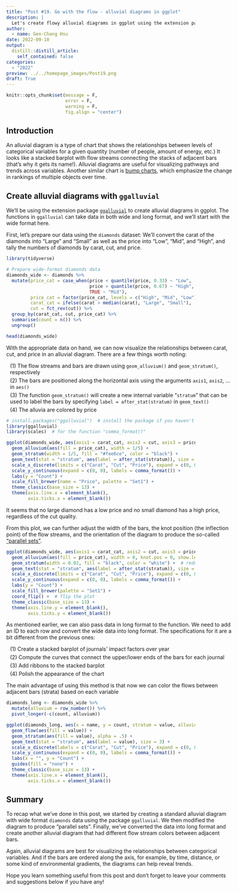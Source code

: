 ```yaml
---
title: "Post #19. Go with the flow - alluvial diagrams in ggplot"
description: |
  Let's create flowy alluvial diagrams in ggplot using the extension package `ggalluvial`!
author:
  - name: Gen-Chang Hsu
date: 2022-09-10
output:
  distill::distill_article:
    self_contained: false
categories:
  - "2022"
preview: ../../homepage_images/Post19.png
draft: True
---
```


<!-- Webpage style -->
<style>
d-article a {
    color: #2780e3 !important;
    border-bottom: none !important;
}

d-article a:hover {
    color: #2780e3 !important;
    border-bottom: 2px solid !important;
}

d-byline {
    margin-left: -10% !important;
}

d-title {
    margin-left: -10%;
}

d-title h1{
    font-size: 45px;
    width: 130%;
}

d-article {
    margin-left: -10%;
}

p {
    width: 120%;
}

d-article h2 {
    width: 120%;
}

d-article h3 {
  width: 120%;
  font-size: 28px;
}

div.article-footer{
    width: 120%;
}

d-article div.sourceCode { 
    width: 120% !important;
}

d-article pre { 
    width: 120% !important;
}

div.l-body {
    width: 120% !important;
}

div.l-body img {
    margin-right: 20% !important;
}

</style>

```r
knitr::opts_chunk$set(message = F, 
                      error = F, 
                      warning = F,
                      fig.align = "center")

```

<!-- Start of the article -->

## Introduction

An alluvial diagram is a type of chart that shows the relationships between levels of categorical variables for a given quantity (number of people, amount of energy, etc.) It looks like a stacked barplot with flow streams connecting the stacks of adjacent bars (that's why it gets its name!). Alluvial diagrams are useful for visualizing pathways and trends across variables. Another similar chart is [bump charts](https://genchanghsu.github.io/ggGallery/posts/2022-08-01-post-18-bump-charts-with-ggplot/), which emphasize the change in rankings of multiple objects over time. 

## Create alluvial diagrams with `ggalluvial`

We'll be using the extension package [`ggalluvial`](https://corybrunson.github.io/ggalluvial/) to create alluvial diagrams in ggplot. The functions in `ggalluvial` can take data in both wide and long format, and we'll start with the wide format here. 

First, let's prepare our data using the `diamonds` dataset: We'll convert the carat of the diamonds into "Large" and "Small" as well as the price into "Low", "Mid", and "High", and tally the numbers of diamonds by carat, cut, and price.

```r
library(tidyverse)

# Prepare wide-format diamonds data
diamonds_wide <- diamonds %>% 
  mutate(price_cat = case_when(price < quantile(price, 0.33) ~ "Low",
                               price > quantile(price, 0.67) ~ "High",
                               TRUE ~ "Mid"),
         price_cat = factor(price_cat, levels = c("High", "Mid", "Low")),
         carat_cat = ifelse(carat > median(carat), "Large", "Small"),
         cut = fct_rev(cut)) %>% 
  group_by(carat_cat, cut, price_cat) %>%
  summarise(count = n()) %>% 
  ungroup()

head(diamonds_wide)

```

With the appropriate data on hand, we can now visualize the relationships between carat, cut, and price in an alluvial diagram. There are a few things worth noting:

<span style="display: block; margin-top: 3px; margin-left: 10px"> (1) The flow streams and bars are drawn using `geom_alluvium()` and `geom_stratum()`, respectively</span>
<span style="display: block; margin-top: 5px; margin-left: 10px"> (2) The bars are positioned along the horizontal axis using the arguments `axis1`, `axis2`, ... in `aes()`</span>
<span style="display: block; margin-top: 5px; margin-left: 10px"> (3) The function `geom_stratum()` will create a new internal variable "`stratum`" that can be used to label the bars by specifying `label = after_stat(stratum)` in `geom_text()`</span>
<span style="display: block; margin-top: 5px; margin-left: 10px"> (4) The alluvia are colored by price</span>

```r
# install.packages("ggalluvial")  # install the package if you haven't
library(ggalluvial)
library(scales)  # for the function "comma_format()"

ggplot(diamonds_wide, aes(axis1 = carat_cat, axis2 = cut, axis3 = price_cat, y = count)) +
  geom_alluvium(aes(fill = price_cat), width = 1/5) +
  geom_stratum(width = 1/5, fill = "#fee6ce", color = "black") +
  geom_text(stat = "stratum", aes(label = after_stat(stratum)), size = 2.5) +
  scale_x_discrete(limits = c("Carat", "Cut", "Price"), expand = c(0, 0.2)) +
  scale_y_continuous(expand = c(0, 0), labels = comma_format()) + 
  labs(y = "Count") + 
  scale_fill_brewer(name = "Price", palette = "Set1") + 
  theme_classic(base_size = 13) + 
  theme(axis.line.x = element_blank(),
        axis.ticks.x = element_blank())

```
It seems that no large diamond has a low price and no small diamond has a high price, regardless of the cut quality.

From this plot, we can further adjust the width of the bars, the knot position (the inflection point) of the flow streams, and the orientation of the diagram to produce the so-called ["parallel sets"](https://dataforvisualization.com/charts/parallel-sets-plot/).

```r
ggplot(diamonds_wide, aes(axis1 = carat_cat, axis2 = cut, axis3 = price_cat, y = count)) +
  geom_alluvium(aes(fill = price_cat), width = 0, knot.pos = 0, show.legend = F) +  # knot.pos = 0 produces straight flow streams
  geom_stratum(width = 0.02, fill = "black", color = "white") +  # reduce the bar width to create thick lines
  geom_text(stat = "stratum", aes(label = after_stat(stratum)), size = 2.5, nudge_x = 0.05) +
  scale_x_discrete(limits = c("Carat", "Cut", "Price"), expand = c(0, 0.1)) +
  scale_y_continuous(expand = c(0, 0), labels = comma_format()) + 
  labs(y = "Count") + 
  scale_fill_brewer(palette = "Set1") + 
  coord_flip() +  # flip the plot
  theme_classic(base_size = 13) + 
  theme(axis.line.y = element_blank(),
        axis.ticks.y = element_blank())

```






As mentioned earlier, we can also pass data in long format to the function. We need to add an ID to each row and convert the wide data into long format. The specifications for it are a bit different from the previous ones:

<span style="display: block; margin-top: 3px; margin-left: 10px"> (1) Create a stacked barplot of journals' impact factors over year</span>
<span style="display: block; margin-top: 5px; margin-left: 10px"> (2) Compute the curves that connect the upper/lower ends of the bars for each journal</span>
<span style="display: block; margin-top: 5px; margin-left: 10px"> (3) Add ribbons to the stacked barplot</span>
<span style="display: block; margin-top: 5px; margin-left: 10px"> (4) Polish the appearance of the chart</span>

The main advantage of using this method is that now we can color the flows between adjacent bars (strata) based on each variable

 
```r

diamonds_long <- diamonds_wide %>%
  mutate(alluvium = row_number()) %>% 
  pivot_longer(-c(count, alluvium))

ggplot(diamonds_long, aes(x = name, y = count, stratum = value, alluvium = alluvium)) +
  geom_flow(aes(fill = value)) +
  geom_stratum(aes(fill = value), alpha = .5) +
  geom_text(stat = "stratum", aes(label = value), size = 3) +
  scale_x_discrete(labels = c("Carat", "Cut", "Price"), expand = c(0, 0.2)) +
  scale_y_continuous(expand = c(0, 0), labels = comma_format()) + 
  labs(x = "", y = "Count") +
  guides(fill = "none") + 
  theme_classic(base_size = 13) + 
  theme(axis.line.x = element_blank(),
        axis.ticks.x = element_blank())

```


## Summary

To recap what we've done in this post, we started by creating a standard alluvial diagram with wide format `diamonds` data using the package `ggalluvial`. We then modified the diagram to produce "parallel sets". Finally, we've converted the data into long format and create another alluvial diagram that had different flow stream colors between adjacent bars.

Again, alluvial diagrams are best for visualizing the relationships between categorical variables. And if the bars are ordered along the axis, for example, by time, distance, or some kind of environmental gradients, the diagrams can help reveal trends.

Hope you learn something useful from this post and don't forget to leave your comments and suggestions below if you have any!
